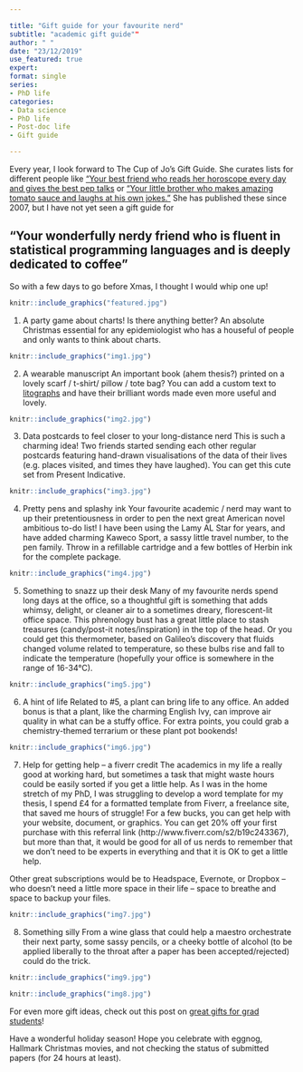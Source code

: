 ```yaml
---

title: "Gift guide for your favourite nerd"
subtitle: "academic gift guide""
author: " "
date: "23/12/2019"
use_featured: true
expert: 
format: single
series: 
- PhD life
categories: 
- Data science
- PhD life
- Post-doc life
- Gift guide

---
```


Every year, I look forward to The Cup of Jo’s Gift Guide. She curates lists for different people like [“Your best friend who reads her horoscope every day and gives the best pep talks](”https://cupofjo.com/2019/12/best-gifts-for-friends-women/) or [“Your little brother who makes amazing tomato sauce and laughs at his own jokes.”](https://cupofjo.com/2019/11/best-gifts-for-brothers/) She has published these since 2007, but I have not yet seen a gift guide for

## “Your wonderfully nerdy friend who is fluent in statistical programming languages and is deeply dedicated to coffee”

So with a few days to go before Xmas, I thought I would whip one up!

```r
knitr::include_graphics("featured.jpg")
```

1. A party game about charts!
Is there anything better? An absolute Christmas essential for any epidemiologist who has a houseful of people and only wants to think about charts.
```r
knitr::include_graphics("img1.jpg")
```


2. A wearable manuscript 
An important book (ahem thesis?) printed on a lovely scarf / t-shirt/ pillow / tote bag? You can add a custom text to [litographs](https://www.litographs.com/) and have their brilliant words made even more useful and lovely.
```r
knitr::include_graphics("img2.jpg")
```

3. Data postcards to feel closer to your long-distance nerd
This is such a charming idea! Two friends started sending each other regular postcards featuring hand-drawn visualisations of the data of their lives (e.g. places visited, and times they have laughed).  You can get this cute set from Present Indicative.
```r
knitr::include_graphics("img3.jpg")
```

4. Pretty pens and splashy ink
Your favourite academic / nerd may want to up their pretentiousness in order to pen the next great American novel  ambitious to-do list! I have been using the Lamy AL Star for years, and have added charming Kaweco Sport, a sassy little travel number, to the pen family. Throw in a refillable cartridge and a few bottles of Herbin ink for the complete package.
```r
knitr::include_graphics("img4.jpg")
```

5. Something to snazz up their desk
Many of my favourite nerds spend long days at the office, so a thoughtful gift is something that adds whimsy, delight, or cleaner air to a sometimes dreary, florescent-lit office space. This phrenology bust has a great little place to stash treasures (candy/post-it notes/inspiration) in the top of the head. Or you could get this thermometer, based on Galileo’s discovery that fluids changed volume related to temperature, so these bulbs rise and fall to indicate the temperature (hopefully your office is somewhere in the range of 16-34°C).
```r
knitr::include_graphics("img5.jpg")
```

6. A hint of life
Related to #5, a plant can bring life to any office. An added bonus is that a plant, like the charming English Ivy, can improve air quality in what can be a stuffy office. For extra points, you could grab a chemistry-themed terrarium or these plant pot bookends!
```r
knitr::include_graphics("img6.jpg")
```

7. Help for getting help – a fiverr credit
The academics in my life a really good at working hard, but sometimes a task that might waste hours could be easily sorted if you get a little help.  As I was in the home stretch of my PhD, I was struggling to develop a word template for my thesis, I spend £4 for a formatted template from Fiverr, a freelance site, that saved me hours of struggle! For a few bucks, you can get help with your website, document, or graphics. You can get 20% off your first purchase with this referral link (http://www.fiverr.com/s2/b19c243367), but more than that, it would be good for all of us nerds to remember that we don’t need to be experts in everything and that it is OK to get a little help.

Other great subscriptions would be to Headspace, Evernote, or Dropbox – who doesn’t need a little more space in their life – space to breathe and space to backup your files.
```r
knitr::include_graphics("img7.jpg")
```

  8. Something silly
From a wine glass that could help a maestro orchestrate their next party, some sassy pencils, or a cheeky bottle of alcohol (to be applied liberally to the throat after a paper has been accepted/rejected) could do the trick.
```r
knitr::include_graphics("img9.jpg")
```
```r
knitr::include_graphics("img8.jpg")
```

For even more gift ideas, check out this post on [great gifts for grad students](https://lovelyoutliers.com/2018/09/03/back-to-grad-school-gift-ideas/)! 

Have a wonderful holiday season! Hope you celebrate with eggnog, Hallmark Christmas movies, and not checking the status of submitted papers (for 24 hours at least).

 